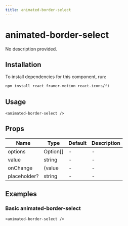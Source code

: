 ```yaml
---
title: animated-border-select
---
```


# animated-border-select

No description provided.

## Installation
To install dependencies for this component, run:
```bash
npm install react framer-motion react-icons/fi
```

## Usage
```tsx
<animated-border-select />
```

## Props
| Name      | Type     | Default | Description                 |
|-----------|----------|---------|-----------------------------|
| options | Option[] | - | - |
| value | string | - | - |
| onChange | (value | - | - |
| placeholder? | string | - | - |

## Examples

### Basic animated-border-select
```tsx
<animated-border-select />
```

